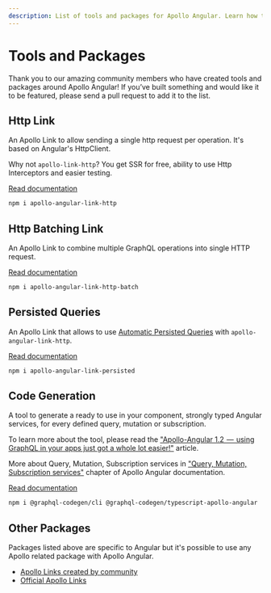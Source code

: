 ```yaml
---
description: List of tools and packages for Apollo Angular. Learn how to use them and how to create your own.
---
```


# Tools and Packages

Thank you to our amazing community members who have created tools and packages around Apollo
Angular! If you’ve built something and would like it to be featured, please send a pull request to
add it to the list.

## Http Link

An Apollo Link to allow sending a single http request per operation. It's based on Angular's
HttpClient.

Why not `apollo-link-http`? You get SSR for free, ability to use Http Interceptors and easier
testing.

[Read documentation](https://www.npmjs.com/package/apollo-angular-link-http)

```sh npm2yarn
npm i apollo-angular-link-http
```

## Http Batching Link

An Apollo Link to combine multiple GraphQL operations into single HTTP request.

[Read documentation](https://www.npmjs.com/package/apollo-angular-link-http-batch)

```sh npm2yarn
npm i apollo-angular-link-http-batch
```

## Persisted Queries

An Apollo Link that allows to use
[Automatic Persisted Queries](https://blog.apollographql.com/improve-graphql-performance-with-automatic-persisted-queries-c31d27b8e6ea)
with `apollo-angular-link-http`.

[Read documentation](https://www.npmjs.com/package/apollo-angular-link-persisted)

```sh npm2yarn
npm i apollo-angular-link-persisted
```

## Code Generation

A tool to generate a ready to use in your component, strongly typed Angular services, for every
defined query, mutation or subscription.

To learn more about the tool, please read the
["Apollo-Angular 1.2  —  using GraphQL in your apps just got a whole lot easier!"](https://medium.com/the-guild/apollo-angular-code-generation-7903da1f8559)
article.

More about Query, Mutation, Subscription services in
["Query, Mutation, Subscription services"](../basics/services) chapter of Apollo Angular
documentation.

[Read documentation](https://graphql-code-generator.com/docs/plugins/typescript-apollo-angular)

```sh npm2yarn
npm i @graphql-codegen/cli @graphql-codegen/typescript-apollo-angular
```

## Other Packages

Packages listed above are specific to Angular but it's possible to use any Apollo related package
with Apollo Angular.

- [Apollo Links created by community](https://www.apollographql.com/docs/link/links/community.html)
- [Official Apollo Links](https://www.apollographql.com/docs/link/#linkslist)
